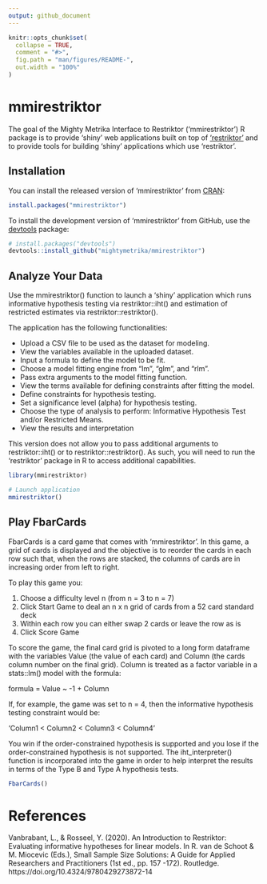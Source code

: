 ```yaml
---
output: github_document
---
```


<!-- README.md is generated from README.Rmd. Please edit that file -->

```r
knitr::opts_chunk$set(
  collapse = TRUE,
  comment = "#>",
  fig.path = "man/figures/README-",
  out.width = "100%"
)
```


# mmirestriktor

<!-- badges: start -->
<!-- badges: end -->

The goal of the Mighty Metrika Interface to Restriktor ('mmirestriktor') R package is to provide 'shiny' web applications built on top of ['restriktor'](https://restriktor.org/) and to provide tools for building 'shiny' applications which use 'restriktor'.

## Installation

You can install the released version of 'mmirestriktor' from [CRAN](https://CRAN.R-project.org):

```r
install.packages("mmirestriktor")
```


To install the development version of 'mmirestriktor' from GitHub, use the [devtools](https://devtools.r-lib.org/) package:

```r
# install.packages("devtools")
devtools::install_github("mightymetrika/mmirestriktor")
```


## Analyze Your Data

Use the mmirestriktor() function to launch a 'shiny' application which runs informative hypothesis testing via restriktor::iht() and estimation of restricted estimates via restriktor::restriktor().

The application has the following functionalities:

* Upload a CSV file to be used as the dataset for modeling.
* View the variables available in the uploaded dataset.
* Input a formula to define the model to be fit.
* Choose a model fitting engine from "lm", "glm", and "rlm".
* Pass extra arguments to the model fitting function.
* View the terms available for defining constraints after fitting the model.
* Define constraints for hypothesis testing.
* Set a significance level (alpha) for hypothesis testing.
* Choose the type of analysis to perform: Informative Hypothesis Test and/or Restricted Means.
* View the results and interpretation
  
This version does not allow you to pass additional arguments to restriktor::iht() or to restriktor::restriktor(). As such, you will need to run the 'restriktor' package in R to access additional capabilities.

```r
library(mmirestriktor)

# Launch application
mmirestriktor()
```


## Play FbarCards

FbarCards is a card game that comes with 'mmirestriktor'. In this game, a grid of cards is displayed and the objective is to reorder the cards in each row such that, when the rows are stacked, the columns of cards are in increasing order from left to right. 

To play this game you:

1) Choose a difficulty level n (from n = 3 to n = 7)
2) Click Start Game to deal an n x n grid of cards from a 52 card standard deck
3) Within each row you can either swap 2 cards or leave the row as is
4) Click Score Game

To score the game, the final card grid is pivoted to a long form dataframe with the variables Value (the value of each card) and Column (the cards column number on the final grid). Column is treated as a factor variable in a stats::lm() model with the formula:

formula = Value ~ -1 + Column

If, for example, the game was set to n = 4, then the informative hypothesis testing constraint would be:

'Column1 < Column2 < Column3 < Column4'

You win if the order-constrained hypothesis is supported and you lose if the order-constrained hypothesis is not supported. The iht_interpreter() function is incorporated into the game in order to help interpret the results in terms of the Type B and Type A hypothesis tests.

```r
FbarCards()
```


# References

Vanbrabant, L., & Rosseel, Y. (2020). An Introduction to Restriktor:
Evaluating informative hypotheses for linear models. In R. van de Schoot & M. Miocevic (Eds.), Small Sample Size Solutions: A Guide for Applied Researchers and Practitioners (1st ed., pp. 157 -172). Routledge. https://doi.org/10.4324/9780429273872-14
